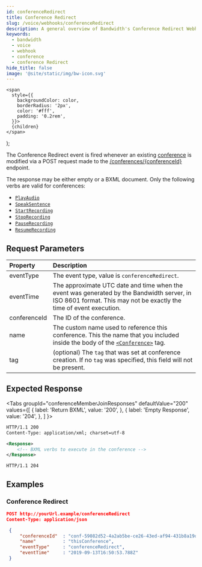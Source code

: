 ```yaml
---
id: conferenceRedirect
title: Conference Redirect
slug: /voice/webhooks/conferenceRedirect
description: A general overview of Bandwidth's Conference Redirect Webhook
keywords:
  - bandwidth
  - voice
  - webhook
  - conference
  - conference Redirect
hide_title: false
image: '@site/static/img/bw-icon.svg'
---
```



    <span
      style={{
        backgroundColor: color,
        borderRadius: '2px',
        color: '#fff',
        padding: '0.2rem',
      }}>
      {children}
    </span>
  );

The Conference Redirect event is fired whenever an existing [conference](/docs/voice/bxml/conference//) is modified via a <Highlight color="#079CEE">POST</Highlight> request made to the [/conferences/{conferenceId}](/apis/voice#operation/modifyConference//) endpoint.

The response may be either empty or a BXML document. Only the following verbs are valid for conferences:
  * [`PlayAudio`](/docs/voice/bxml/playAudio//)
  * [`SpeakSentence`](/docs/voice/bxml/speakSentence//)
  * [`StartRecording`](/docs/voice/bxml/startRecording//)
  * [`StopRecording`](/docs/voice/bxml/stopRecording//)
  * [`PauseRecording`](/docs/voice/bxml/pauseRecording//)
  * [`ResumeRecording`](/docs/voice/bxml/resumeRecording//)

## Request Parameters

| Property          | Description |
|:------------------|:------------|
| eventType         | The event type, value is `conferenceRedirect`. |
| eventTime         | The approximate UTC date and time when the event was generated by the Bandwidth server, in ISO 8601 format. This may not be exactly the time of event execution. |
| conferenceId      | The ID of the conference. |
| name              | The custom name used to reference this conference. This the name that you included inside the body of the [`<Conference>`](/docs/voice/bxml/conference//) tag. |
| tag               | (optional) The `tag` that was set at conference creation. If no `tag` was specified, this field will not be present. |

## Expected Response

<Tabs
  groupId="conferenceMemberJoinResponses"
  defaultValue="200"
  values={[
    { label: 'Return BXML', value: '200', },
    { label: 'Empty Response', value: '204', },
  ]
}>
<TabItem value="200">

```xml
HTTP/1.1 200
Content-Type: application/xml; charset=utf-8

<Response>
    <!-- BXML verbs to execute in the conference -->
</Response>
```

</TabItem>
<TabItem value="204">

```http
HTTP/1.1 204
```

</TabItem>
</Tabs>

## Examples

### Conference Redirect

```json
POST http://yourUrl.example/conferenceRedirect
Content-Type: application/json

 {
     "conferenceId"  : "conf-59082d52-4a2ab5be-ce26-43ed-af94-431b8a19d4e3",
     "name"          : "thisConference",
     "eventType"     : "conferenceRedirect",
     "eventTime"     : "2019-09-13T16:50:53.788Z"
 }
```
